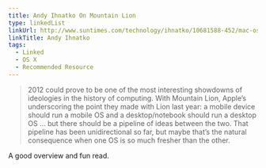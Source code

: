 ```yaml
---
title: Andy Ihnatko On Mountain Lion
type: linkedList
linkUrl: http://www.suntimes.com/technology/ihnatko/10681588-452/mac-os-108-mountain-lion-pushes-ios-integration-further.html
linkTitle: Andy Ihnatko
tags:
  - Linked
  - OS X
  - Recommended Resource
---
```


> 2012 could prove to be one of the most interesting showdowns of ideologies in the history of computing. With Mountain Lion, Apple’s underscoring the point they made with Lion last year: a mobile device should run a mobile OS and a desktop/notebook should run a desktop OS … but there should be a pipeline of ideas between the two. That pipeline has been unidirectional so far, but maybe that’s the natural consequence when one OS is so much fresher than the other.

A good overview and fun read.
